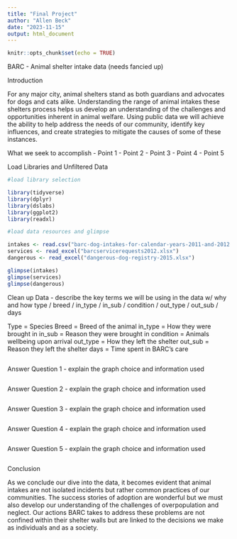 ```yaml
---
title: "Final Project"
author: "Allen Beck"
date: "2023-11-15"
output: html_document
---
```


```r
knitr::opts_chunk$set(echo = TRUE)
```

BARC - Animal shelter intake data (needs fancied up)

Introduction

For any major city, animal shelters stand as both guardians and advocates for dogs and cats alike. Understanding the range of animal intakes these shelters process helps us develop an understanding of the challenges and opportunities inherent in animal welfare. Using public data we will achieve the ability to help address the needs of our community, identify key influences, and create strategies to mitigate the causes of some of these instances.

What we seek to accomplish
- Point 1
- Point 2
- Point 3
- Point 4
- Point 5

Load Libraries and Unfiltered Data
```r
#load library selection

library(tidyverse)
library(dplyr)
library(dslabs) 
library(ggplot2)
library(readxl)

#load data resources and glimpse

intakes <- read.csv("barc-dog-intakes-for-calendar-years-2011-and-2012.csv")
services <- read_excel("barcservicerequests2012.xlsx")
dangerous <- read_excel("dangerous-dog-registry-2015.xlsx")

glimpse(intakes)
glimpse(services)
glimpse(dangerous)

```

Clean up Data - describe the key terms we will be using in the data w/ why and how
type / breed / in_type / in_sub / condition / out_type / out_sub / days

Type = Species
Breed = Breed of the animal
in_type = How they were brought in
in_sub = Reason they were brought in
condition = Animals wellbeing upon arrival
out_type = How they left the shelter
out_sub = Reason they left the shelter
days = Time spent in BARC's care
```r



```

Answer Question 1 - explain the graph choice and information used
```r

```

Answer Question 2 - explain the graph choice and information used
```r

```

Answer Question 3 - explain the graph choice and information used
```r

```

Answer Question 4 - explain the graph choice and information used
```r

```

Answer Question 5 - explain the graph choice and information used
```r

```

Conclusion

As we conclude our dive into the data, it becomes evident that animal intakes are not isolated incidents but rather common practices of our communities. The success stories of adoption are wonderful but we must also develop our understanding of the challenges of overpopulation and neglect. Our actions BARC takes to address these problems are not confined within their shelter walls but are linked to the decisions we make as individuals and as a society.










